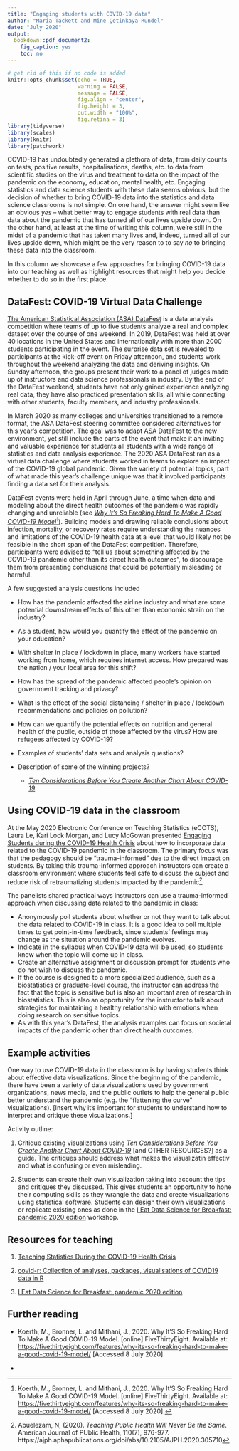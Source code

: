 ```yaml
---
title: "Engaging students with COVID-19 data"
author: "Maria Tackett and Mine Çetinkaya-Rundel"
date: "July 2020"
output: 
  bookdown::pdf_document2: 
    fig_caption: yes
    toc: no
---
```


<style>
blockquote{
  font-size: 16px;
}
</style>

```r
# get rid of this if no code is added
knitr::opts_chunk$set(echo = TRUE, 
                      warning = FALSE, 
                      message = FALSE,
                      fig.align = "center",
                      fig.height = 3,
                      out.width = "100%",
                      fig.retina = 3)
library(tidyverse)
library(scales)
library(knitr)
library(patchwork)
```


COVID-19 has undoubtedly generated a plethora of data, from daily counts on tests, positive results, hospitalisations, deaths, etc. to data from scientific studies on the virus and treatment to data on the impact of the pandemic on the economy, education, mental health, etc. 
Engaging statistics and data science students with these data seems obvious, but the decision of whether to bring COVID-19 data into the statistics and data science classrooms is not simple. On one hand, the answer might seem like an obvious *yes* -- what better way to engage students with real data than data about the pandemic that has turned all of our lives upside down. On the other hand, at least at the time of writing this column, we're still in the midst of a pandemic that has taken many lives and, indeed, turned all of our lives upside down, which might be the very reason to to say *no* to bringing these data into the classroom. 

In this column we showcase a few approaches for bringing COVID-19 data into our teaching as well as highlight resources that might help you decide whether to do so in the first place. 

## DataFest: COVID-19 Virtual Data Challenge {-}

[The American Statistical Association (ASA) DataFest](https://ww2.amstat.org/education/datafest/) is a data analysis competition where teams of up to five students analyze a real and complex dataset over the course of one weekend. In 2019, DataFest was held at over 40 locations in the United States and internationally with more than 2000 students participating in the event. The surprise data set is revealed to participants at the kick-off event on Friday afternoon, and students work throughout the weekend analyzing the data and deriving insights. On Sunday afternoon, the groups present their work to a panel of judges made up of instructors and data science professionals in industry. By the end of the DataFest weekend, students have not only gained experience analyzing real data, they have also practiced presentation skills, all while connecting with other students, faculty members, and industry professionals.

In March 2020 as many colleges and universities transitioned to a remote format, the ASA DataFest steering committee considered alternatives for this year's competition. The goal was to adapt ASA DataFest to the new environment, yet still include the parts of the event that make it an inviting and valuable experience for students all students with a wide range of statistics and data analysis experience. The 2020 ASA DataFest ran as a virtual data challenge where students worked in teams to explore an impact of the COVID-19 global pandemic. Given the variety of potential topics, part of what made this year's challenge unique was that it involved participants finding a data set for their analysis.

DataFest events were held in April through June, a time when data and modeling about the direct health outcomes of the pandemic was rapidly changing and unreliable (see [*Why It’s So Freaking Hard To Make A Good COVID-19 Model*](https://fivethirtyeight.com/features/why-its-so-freaking-hard-to-make-a-good-covid-19-model/)^[Koerth, M., Bronner, L. and Mithani, J., 2020. Why It’S So Freaking Hard To Make A Good COVID-19 Model. [online] FiveThirtyEight. Available at: <https://fivethirtyeight.com/features/why-its-so-freaking-hard-to-make-a-good-covid-19-model/> [Accessed 8 July 2020].]). Building models and drawing reliable conclusions about infection, mortality, or recovery rates require understanding the nuances and limitations of the COVID-19 health data at a level that would likely not be feasible in the short span of the DataFest competition. Therefore, participants were advised to “tell us about something affected by the COVID-19 pandemic other than its direct health outcomes”, to discourage them from presenting conclusions that could be potentially misleading or harmful. 

A few suggested analysis questions included 

  - How has the pandemic affected the airline industry and what are some potential downstream effects of this other than economic strain on the industry?
  - As a student, how would you quantify the effect of the pandemic on your education?
  - With shelter in place / lockdown in place, many workers have started working from home, which requires internet access. How prepared was the nation / your local area for this shift?
  - How has the spread of the pandemic affected people’s opinion on government tracking and privacy?
  - What is the effect of the social distancing / shelter in place / lockdown recommendations and policies on pollution?
  - How can we quantify the potential effects on nutrition and general health of the public, outside of those affected by the virus?
How are refugees affected by COVID-19?

- Examples of students' data sets and analysis questions? 
- Description of some of the winning projects? 

  - [*Ten Considerations Before You Create Another Chart About COVID-19*](https://medium.com/nightingale/ten-considerations-before-you-create-another-chart-about-covid-19-27d3bd691be8)

## Using COVID-19 data in the classroom {-} 

At the May 2020 Electronic Conference on Teaching Statistics (eCOTS), Laura Le, Kari Lock Morgan, and Lucy McGowan presented [Engaging Students during the COVID-19 Health Crisis](https://www.causeweb.org/cause/ecots/ecots20/panels/2) about how to incorporate data related to the COVID-19 pandemic in the classroom. The primary focus was that the pedagogy should be "trauma-informed" due to the direct impact on students. By taking this trauma-informed approach instructors can create a classroom environment where students feel safe to discuss the subject and reduce risk of retraumatizing students impacted by the pandemic^[Abuelezam, N, (2020). *Teaching Public Health Will Never Be the Same*. American Journal of PUblic Health, 110(7), 976-977. https://ajph.aphapublications.org/doi/abs/10.2105/AJPH.2020.305710]

The panelists shared practical ways instructors can use a trauma-informed approach when discussing data related to the pandemic in class:

  - Anonymously poll students about whether or not they want to talk about the data related to COVID-19 in class. It is a good idea to poll multiple times to get point-in-time feedback, since students' feelings may change as the situation around the pandemic evolves.
  - Indicate in the syllabus when COVID-19 data will be used, so students know when the topic will come up in class.
  - Create an alternative assignment or discussion prompt for students who do not wish to discuss the pandemic.
  - If the course is designed to a more specialized audience, such as a biostatistics or graduate-level course, the instructor can address the fact that the topic is sensitive but is also an important area of research in biostatistics. This is also an opportunity for the instructor to talk about strategies for maintaining a healthy relationship with emotions when doing research on sensitive topics.
  - As with this year's DataFest, the analysis examples can focus on societal impacts of the pandemic other than direct health outcomes.

## Example activities {-}

One way to use COVID-19 data in the classroom is by having students think about effective data visualizations. Since the beginning of the pandemic, there have been a variety of data visualizations used by government organizations, news media, and the public outlets to help the general public better understand the pandemic (e.g. the "flattening the curve" visualizations). [Insert why it's important for students to understand how to interpret and critique these visualizations.]

Activity outline: 

1. Critique existing visualizations using [*Ten Considerations Before You Create Another Chart About COVID-19*](https://medium.com/nightingale/ten-considerations-before-you-create-another-chart-about-covid-19-27d3bd691be8) [and OTHER RESOURCES?] as a guide. The critiques should address what makes the visualizatin effectiv and what is confusing or even misleading.

2. Students can create their own visualization taking into account the tips and critiques they discussed. This gives students an opportunity to hone their computing skills as they wrangle the data and create visualizations using statistical software. Students can design their own visualizations or replicate existing ones as done in the [I Eat Data Science for Breakfast: pandemic 2020 edition](https://learn.themethodsection.com/workshops/ieat/pandemic2020/) workshop. 


## Resources for teaching {-}

1. [Teaching Statistics During the COVID-19 Health Crisis](https://coronavirus-teaching-resources.netlify.app/)

2. [covid-r: Collection of analyses, packages, visualisations of COVID19 data in R](https://github.com/mine-cetinkaya-rundel/covid19-r)

3. [I Eat Data Science for Breakfast: pandemic 2020 edition](https://learn.themethodsection.com/workshops/ieat/pandemic2020/)

## Further reading {-}

- Koerth, M., Bronner, L. and Mithani, J., 2020. Why It’S So Freaking Hard To Make A Good COVID-19 Model. [online] FiveThirtyEight. Available at: <https://fivethirtyeight.com/features/why-its-so-freaking-hard-to-make-a-good-covid-19-model/> [Accessed 8 July 2020].

-
